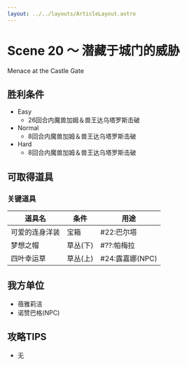 ```yaml
---
layout: ../../layouts/ArticleLayout.astro
---
```

# Scene 20 ～ 潜藏于城门的威胁  

Menace at the Castle Gate

## 胜利条件 

- Easy
  - 26回合内魔兽加姆＆兽王达乌塔罗斯击破
- Normal
  - 8回合内魔兽加姆＆兽王达乌塔罗斯击破
- Hard
  - 8回合内魔兽加姆＆兽王达乌塔罗斯击破

## 可取得道具 

### 关键道具

|道具名|条件|用途|
|---|---|---|
|可爱的连身洋装|宝箱|#22:巴尔塔|
|梦想之帽|草丛(下)|#??:帕梅拉|
|四叶幸运草|草丛(上)|#24:露嘉娜(NPC)|

## 我方单位 

- 蓓雅莉洁
- 诺赞巴格(NPC)

## 攻略TIPS 

- 无